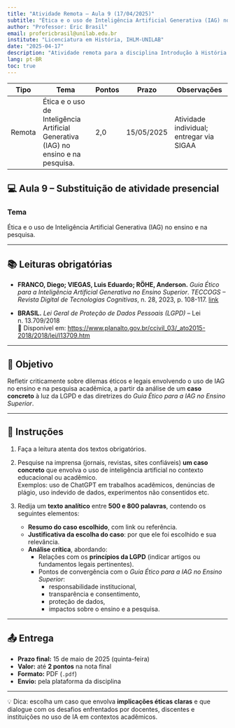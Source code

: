 ```yaml
---
title: "Atividade Remota – Aula 9 (17/04/2025)"
subtitle: "Ética e o uso de Inteligência Artificial Generativa (IAG) no ensino e na pesquisa"
author: "Professor: Eric Brasil"
email: profericbrasil@unilab.edu.br
institute: "Licenciatura em História, IHLM-UNILAB"
date: "2025-04-17"
description: "Atividade remota para a disciplina Introdução à História Digital. A atividade vale 2,0 ponto e deve ser entregue até 15/05/2025."
lang: pt-BR
toc: true
---
```



|Tipo | Tema | Pontos | Prazo |Observações|
|--------|----------------------|-----|------------|---------------------|
| Remota | Ética e o uso de Inteligência Artificial Generativa (IAG) no ensino e na pesquisa.| 2,0 | 15/05/2025 | Atividade individual; entregar via SIGAA |

## 💻 Aula 9 – Substituição de atividade presencial

### Tema  
Ética e o uso de Inteligência Artificial Generativa (IAG) no ensino e na pesquisa.

---

## 📚 Leituras obrigatórias

- **FRANCO, Diego; VIEGAS, Luis Eduardo; RÖHE, Anderson.** *Guia Ético para a Inteligência Artificial Generativa no Ensino Superior*. _TECCOGS – Revista Digital de Tecnologias Cognitivas_, n. 28, 2023, p. 108-117. [link](blob:https://revistas.pucsp.br/9b559064-ea75-4bf1-a7de-0a8da961c480)

- **BRASIL.** *Lei Geral de Proteção de Dados Pessoais (LGPD)* – Lei n. 13.709/2018  
  📎 Disponível em: <https://www.planalto.gov.br/ccivil_03/_ato2015-2018/2018/lei/l13709.htm>

---

## 🎯 Objetivo

Refletir criticamente sobre dilemas éticos e legais envolvendo o uso de IAG no ensino e na pesquisa acadêmica, a partir da análise de um **caso concreto** à luz da LGPD e das diretrizes do *Guia Ético para a IAG no Ensino Superior*.

---

## 📝 Instruções

1. Faça a leitura atenta dos textos obrigatórios.

2. Pesquise na imprensa (jornais, revistas, sites confiáveis) **um caso concreto** que envolva o uso de inteligência artificial no contexto educacional ou acadêmico.  
   Exemplos: uso de ChatGPT em trabalhos acadêmicos, denúncias de plágio, uso indevido de dados, experimentos não consentidos etc.

3. Redija um **texto analítico** entre **500 e 800 palavras**, contendo os seguintes elementos:

   - **Resumo do caso escolhido**, com link ou referência.
   - **Justificativa da escolha do caso**: por que ele foi escolhido e sua relevância.
   - **Análise crítica**, abordando:
     - Relações com os **princípios da LGPD** (indicar artigos ou fundamentos legais pertinentes).
     - Pontos de convergência com o *Guia Ético para a IAG no Ensino Superior*:
       - responsabilidade institucional,
       - transparência e consentimento,
       - proteção de dados,
       - impactos sobre o ensino e a pesquisa.

---

## 📤 Entrega

- **Prazo final:** 15 de maio de 2025 (quinta-feira)
- **Valor:** até **2 pontos** na nota final
- **Formato:** PDF (`.pdf`)
- **Envio:** pela plataforma da disciplina

---

:::{.callout-note}
💡 Dica: escolha um caso que envolva **implicações éticas claras** e que dialogue com os desafios enfrentados por docentes, discentes e instituições no uso de IA em contextos acadêmicos.
:::


